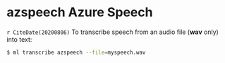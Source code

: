 # azspeech Azure Speech {#azspeech}

`r CiteDate(20200806)` To transcribe speech from an audio file (**wav** only)
into text:

```bash
$ ml transcribe azspeech --file=myspeech.wav
```



